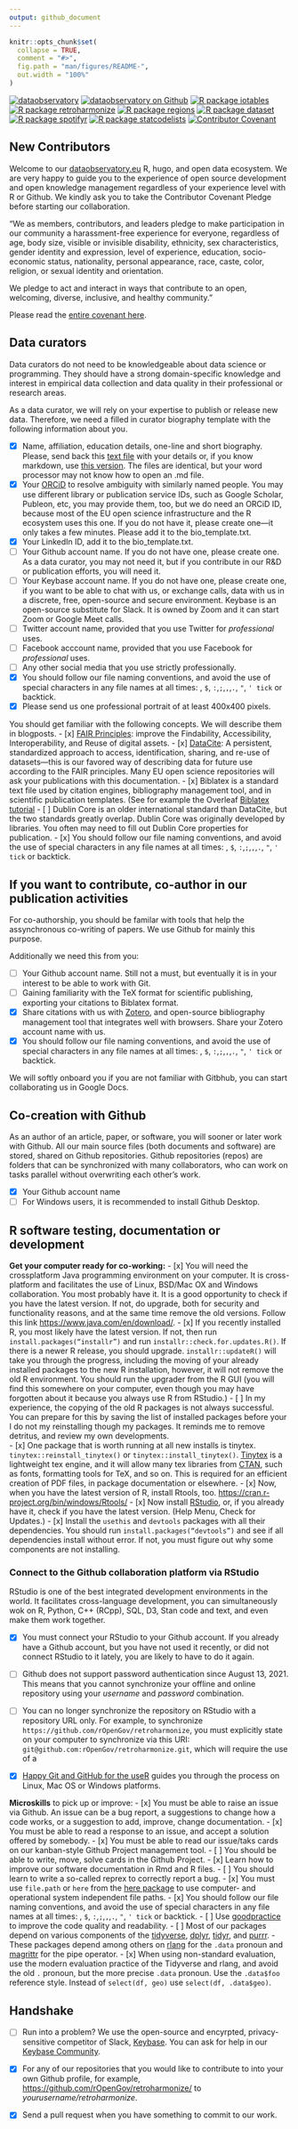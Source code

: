 ```yaml
---
output: github_document
---
```


<!-- README.md is generated from README.Rmd. Please edit that file -->

```r
knitr::opts_chunk$set(
  collapse = TRUE,
  comment = "#>",
  fig.path = "man/figures/README-",
  out.width = "100%"
)
```

<!-- badges: start -->

[![dataobservatory](https://img.shields.io/badge/ecosystem-dataobservatory.eu-3EA135.svg)](https://dataobservatory.eu/)
[![dataobservatory on Github](https://img.shields.io/badge/github-dataobservatory.eu-6e5494.svg)](https://github.com/dataobservatory-eu/)
[![R package iotables](https://img.shields.io/badge/R-iotables-4EC0E4.svg)](https://iotables.dataobservatory.eu)
[![R package retroharmonize](https://img.shields.io/badge/R-retroharmonize-007CBB.svg)](https://iotables.dataobservatory.eu)
[![R package regions](https://img.shields.io/badge/R-regions-00843A.svg)](https://regions.dataobservatory.eu)
[![R package dataset](https://img.shields.io/badge/R-dataset-E4007F.svg)](https://dataset.dataobservatory.eu)
[![R package spotifyr](https://img.shields.io/badge/R-spotifyr-1db954.svg)](https://www.rcharlie.com/spotifyr)
[![R package statcodelists](https://img.shields.io/badge/R-statcodelists-lightgrey.svg)](https://statcodelists.dataobservatory.eu)
[![Contributor Covenant](https://img.shields.io/badge/ethics-Contributor%20Covenant-680171.svg)](https://dataobservatory.eu/)


<!-- badges: end -->

## New Contributors

Welcome to our [dataobservatory.eu](https://github.com/dataobservatory-eu/) R, hugo, and open data ecosystem. We are very happy to guide you to the experience of open source development and open knowledge management regardless of your experience level with R or Github. We kindly ask you to take the Contributor Covenant Pledge before starting our collaboration.

"We as members, contributors, and leaders pledge to make participation in our community a harassment-free experience for everyone, regardless of age, body size, visible or invisible disability, ethnicity, sex characteristics, gender identity and expression, level of experience, education, socio-economic status, nationality, personal appearance, race, caste, color, religion, or sexual identity and orientation.

We pledge to act and interact in ways that contribute to an open, welcoming, diverse, inclusive, and healthy community." 

Please read the [entire covenant here](https://www.contributor-covenant.org/version/2/1/code_of_conduct/).

## Data curators

Data curators do not need to be knowledgeable about data science or programming. They should have a strong domain-specific knowledge and interest in empirical data collection and data quality in their professional or research areas.

As a data curator, we will rely on your expertise to publish or release new data.  Therefore, we need a filled in curator biography template with the following information about you.

- [x]  Name, affiliation, education details, one-line and short biography. Please, send back this [text file](https://raw.githubusercontent.com/dataobservatory-eu/new-contributors/main/biography/bio_template.txt) with your details or, if you know markdown, use [this version](https://github.com/dataobservatory-eu/new-contributors/blob/main/biography/_index.md). The files are identical, but your word processor may not know how to open an .md file.
- [x] Your [ORCiD](https://orcid.org/) to resolve ambiguity with similarly named people. You may use different library or publication service IDs, such as Google Scholar, Publeon, etc, you may provide them, too, but we do need an ORCiD ID, because most of the EU open science infrastructure and the R ecosystem uses this one. If you do not have it, please create one---it only takes a few minutes. Please add it to the bio_template.txt.
- [x] Your LinkedIn ID, add it to the bio_template.txt.
- [ ] Your Github account name. If you do not have one, please create one. As a data curator, you may not need it, but if you contribute in our R&D or publication efforts, you will need it.
- [ ] Your Keybase account name. If you do not have one, please create one, if you want to be able to chat with us, or exchange calls, data with us in a discrete, free, open-source and secure environment. Keybase is an open-source substitute for Slack. It is owned by Zoom and it can start Zoom or Google Meet calls.
- [ ] Twitter account name, provided that you use Twitter for _professional_ uses.
- [ ] Facebook acccount name, provided that you use Facebook for _professional_ uses.
- [ ] Any other social media that you use strictly professionally.
- [x] You should follow our file naming conventions, and avoid the use of special characters in any file names at all times: <space>, `$`, `:`,`;`,`,`,`.`, `"`, `' tick` or backtick. 
- [x] Please send us one professional portrait of at least 400x400 pixels. 

You should get familiar with the following concepts. We will describe them in blogposts.
- [x] [FAIR Principles](https://www.go-fair.org/fair-principles/):  improve the Findability, Accessibility, Interoperability, and Reuse of digital assets. 
- [x] [DataCite](https://support.datacite.org/docs/datacite-metadata-schema-44): A persistent, standardized  approach to access, identification, sharing, and re-use of datasets---this is our favored way of describing data for future use according to the FAIR principles. Many EU open science repositories will ask your publications with this documentation.
- [x] Biblatex is a standard text file used by citation engines, bibliography management tool, and in scientific publication templates. (See for example the Overleaf [Biblatex tutorial](https://www.overleaf.com/learn/latex/Articles/Getting_started_with_BibLaTeX)
- [ ] Dublin Core is an older international standard than DataCite, but the two standards greatly overlap. Dublin Core was originally developed by libraries. You often may need to fill out Dublin Core properties for publication.
- [x] You should follow our file naming conventions, and avoid the use of special characters in any file names at all times: <space>, `$`, `:`,`;`,`,`,`.`, `"`, `' tick` or backtick. 


## If you want to contribute, co-author in our publication activities

For co-authorship, you should be familar with tools that help the assynchronous co-writing of papers.  We use Github for mainly this purpose. 

Additionally we need this from you:

- [ ] Your Github account name. Still not a must, but eventually it is in your interest to be able to work with Git.
- [ ] Gaining familiarity with the TeX format for scientific publishing, exporting  your citations to Biblatex format.
- [x] Share citations with us with [Zotero](https://www.zotero.org/), and open-source bibliography management tool that integrates well with browsers.  Share your Zotero account name with us.
- [x] You should follow our file naming conventions, and avoid the use of special characters in any file names at all times: <space>, `$`, `:`,`;`,`,`,`.`, `"`, `' tick` or backtick. 


We will softly onboard you if you are not familiar with Gitbhub, you can start collaborating us in Google Docs.

## Co-creation with Github

As an author of an article, paper, or software, you will sooner or later work with Github. All our main source files (both documents and software) are stored, shared on Github repositories.  Github repositories (repos) are folders that can be synchronized with many collaborators, who can work on tasks parallel without overwriting each other's work.

- [x] Your Github account name
- [ ] For Windows users, it is recommended to install Github Desktop.

## R software testing, documentation or development

**Get your computer ready for co-working:**
- [x] You will need the crossplatform Java programming environment on your computer. It is cross-platform and facilitates the use of Linux, BSD/Mac OX and Windows collaboration.  You most probably have it.  It is a good opportunity to check if you have the latest version. If not, do upgrade, both for security and functionality reasons, and at the same time remove the old versions. Follow this link <https://www.java.com/en/download/>.
- [x] If you recently installed R, you most likely have the latest version. If not, then run `install.packages(“installr”)` and run `installr::check.for.updates.R()`.  If there is a newer R release, you should upgrade. `installr::updateR()` will take you through the progress, including the moving of your already installed packages to the new R installation, however, it will not remove the old R environment. You should run the upgrader from the R GUI (you will find this somewhere on your computer, even though you may have forgotten about it because you always use R from RStudio.)
- [ ] In my experience, the copying of the old R packages is not always successful. You can prepare for this by saving the list of installed packages before your 
I do not my reinstalling though my packages. It reminds me to remove detritus, and review my own developments.  
- [x] One package that is worth running at all new installs is tinytex. `tinytex::reinstall_tinytex()` or `tinytex::install_tinytex()`. [Tinytex](https://yihui.org/tinytex/) is a lightweight tex engine, and it will allow many tex libraries from [CTAN](https://ctan.org/?lang=en), such as fonts, formatting tools for TeX, and so on. This is required for an efficient creation of PDF files, in package documentation or elsewhere.
- [x] Now, when you have the latest version of R, install Rtools, too. <https://cran.r-project.org/bin/windows/Rtools/>
- [x] Now install [RStudio](https://www.rstudio.com/), or, if you already have it, check if you have the latest version. (Help Menu, Check for Updates.)
- [x] Install the `usethis` and `devtools` packages with all their dependencies.  You should run `install.packages(“devtools”)` and see if all dependencies install without error. If not, you must figure out why some components are not installing.


### Connect to the Github collaboration platform via RStudio

RStudio is one of the best integrated development environments in the world.  It facilitates cross-language development, you can simultaneously wok on R, Python, C++ (RCpp), SQL, D3, Stan code and text, and even make them work together. 

- [x] You must connect your RStudio to your Github account. If you already have a Github account, but you have not used it recently, or did not connect RStudio to it lately, you are likely to have to do it again.

- [ ] Github does not support password authentication since August 13, 2021. This means that you cannot synchronize your offline and online repository using your *username* and *password* combination. 

- [ ] You can no longer synchronize the repository on RStudio with a repository URL only. For example, to synchronize `https://github.com/rOpenGov/retroharmonize`, you must explicitly state on your computer to synchronize via this URI: `git@github.com:rOpenGov/retroharmonize.git`, which will require the use of a 

- [x] [Happy Git and GitHub for the useR](https://happygitwithr.com/) guides you through the process on Linux, Mac OS or Windows platforms.

**Microskills** to pick up or improve:
- [x] You must be able to raise an issue via Github. An issue can be a bug report, a suggestions to change how a code works, or a suggestion to add, improve, change documentation.
- [x] You must be able to read a response to an issue, and accept a solution offered by somebody.
- [x] You must be able to read our issue/taks cards on our kanban-style Github Project management tool.
- [ ] You should be able to write, move, solve cards in the Github Project.
- [x] Learn how to improve our software documentation in Rmd and R files.
- [ ] You should learn to write a so-called reprex to correctly report a bug.
- [x] You must use `file.path` or `here` from the [here package]() to use computer- and operational system independent file paths.
- [x] You should follow our file naming conventions, and avoid the use of special characters in any file names at all times: <space>, `$`, `:`,`;`,`,`,`.`, `"`, `' tick` or backtick. 
- [ ] Use [goodpractice](http://mangothecat.github.io/goodpractice/) to improve the code quality and readability.
- [ ] Most of our packages depend on various components of the [tidyverse](https://www.tidyverse.org/), [dplyr](https://dplyr.tidyverse.org/), [tidyr](https://tidyr.tidyverse.org/), and [purrr](https://purrr.tidyverse.org/).
- These packages depend among others on [rlang](https://rlang.r-lib.org/) for the `.data` pronoun and [magrittr](https://magrittr.tidyverse.org/) for the pipe operator.
- [x] When using non-standard evaluation, use the modern evaluation practice of the Tidyverse and rlang, and avoid the old `.` pronoun, but the more precise `.data` pronoun. Use the `.data$foo` reference style. Instead of `select(df, geo)` use `select(df, .data$geo)`.

## Handshake

- [ ] Run into a problem? We use the open-source and encyrpted, privacy-sensitive competitor of Slack, [Keybase](https://keybase.io/). You can ask for help in our [Keybase Community](https://keybase.io/team/reprexcommunity).

- [x] For any of our repositories that you would like to contribute to into your own Github profile, for example, [https://github.com/rOpenGov/retroharmonize/](https://github.com/rOpenGov/retroharmonize/) to *yourusername/retroharmonize*.  

- [x] Send a pull request when you have something to commit to our work.
